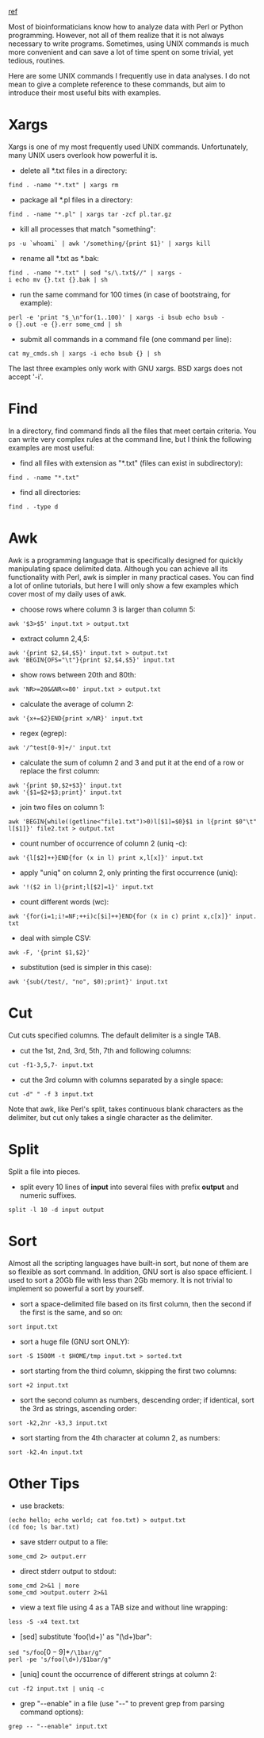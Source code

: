 [http://www.sanger.ac.uk/Users/lh3/biounix.shtml ref]

Most of bioinformaticians know how to analyze data with Perl or Python programming. However, not all of them realize that it is not always necessary to write programs. Sometimes, using UNIX commands is much more convenient and can save a lot of time spent on some trivial, yet tedious, routines.

Here are some UNIX commands I frequently use in data analyses. I do not mean to give a complete reference to these commands, but aim to introduce their most useful bits with examples.

= Xargs =
Xargs is one of my most frequently used UNIX commands. Unfortunately, many UNIX users overlook how powerful it is.

*delete all *.txt files in a directory:
 find . -name "*.txt" | xargs rm
*package all *.pl files in a directory:
 find . -name "*.pl" | xargs tar -zcf pl.tar.gz
*kill all processes that match "something":
 ps -u `whoami` | awk '/something/{print $1}' | xargs kill
*rename all *.txt as *.bak:
 find . -name "*.txt" | sed "s/\.txt$//" | xargs -i echo mv {}.txt {}.bak | sh
*run the same command for 100 times (in case of bootstraing, for example):
 perl -e 'print "$_\n"for(1..100)' | xargs -i bsub echo bsub -o {}.out -e {}.err some_cmd | sh
*submit all commands in a command file (one command per line):
 cat my_cmds.sh | xargs -i echo bsub {} | sh
The last three examples only work with GNU xargs. BSD xargs does not accept '-i'.

= Find =
In a directory, find command finds all the files that meet certain criteria. You can write very complex rules at the command line, but I think the following examples are most useful:

*find all files with extension as "*.txt" (files can exist in subdirectory):
 find . -name "*.txt"
*find all directories:
 find . -type d

= Awk =
Awk is a programming language that is specifically designed for quickly manipulating space delimited data. Although you can achieve all its functionality with Perl, awk is simpler in many practical cases. You can find a lot of online tutorials, but here I will only show a few examples which cover most of my daily uses of awk.

*choose rows where column 3 is larger than column 5:
 awk '$3>$5' input.txt > output.txt
*extract column 2,4,5:
 awk '{print $2,$4,$5}' input.txt > output.txt
 awk 'BEGIN{OFS="\t"}{print $2,$4,$5}' input.txt
*show rows between 20th and 80th:
 awk 'NR>=20&&NR<=80' input.txt > output.txt
*calculate the average of column 2:
 awk '{x+=$2}END{print x/NR}' input.txt
*regex (egrep):
 awk '/^test[0-9]+/' input.txt
*calculate the sum of column 2 and 3 and put it at the end of a row or replace the first column:
 awk '{print $0,$2+$3}' input.txt
 awk '{$1=$2+$3;print}' input.txt
*join two files on column 1:
 awk 'BEGIN{while((getline<"file1.txt")>0)l[$1]=$0}$1 in l{print $0"\t"l[$1]}' file2.txt > output.txt
*count number of occurrence of column 2 (uniq -c):
 awk '{l[$2]++}END{for (x in l) print x,l[x]}' input.txt
*apply "uniq" on column 2, only printing the first occurrence (uniq):
 awk '!($2 in l){print;l[$2]=1}' input.txt
*count different words (wc):
 awk '{for(i=1;i!=NF;++i)c[$i]++}END{for (x in c) print x,c[x]}' input.txt
*deal with simple CSV:
 awk -F, '{print $1,$2}'
*substitution (sed is simpler in this case):
 awk '{sub(/test/, "no", $0);print}' input.txt

= Cut =
Cut cuts specified columns. The default delimiter is a single TAB.

*cut the 1st, 2nd, 3rd, 5th, 7th and following columns:
 cut -f1-3,5,7- input.txt
*cut the 3rd column with columns separated by a single space:
 cut -d" " -f 3 input.txt
Note that awk, like Perl's split, takes continuous blank characters as the delimiter, but cut only takes a single character as the delimiter.

= Split =
Split a file into pieces.

* split every 10 lines of '''input''' into several files with prefix '''output''' and numeric suffixes.
 split -l 10 -d input output

= Sort =
Almost all the scripting languages have built-in sort, but none of them are so flexible as sort command. In addition, GNU sort is also space efficient. I used to sort a 20Gb file with less than 2Gb memory. It is not trivial to implement so powerful a sort by yourself.

*sort a space-delimited file based on its first column, then the second if the first is the same, and so on:
 sort input.txt
*sort a huge file (GNU sort ONLY):
 sort -S 1500M -t $HOME/tmp input.txt > sorted.txt
*sort starting from the third column, skipping the first two columns:
 sort +2 input.txt
*sort the second column as numbers, descending order; if identical, sort the 3rd as strings, ascending order:
 sort -k2,2nr -k3,3 input.txt
*sort starting from the 4th character at column 2, as numbers:
 sort -k2.4n input.txt

= Other Tips =
*use brackets:
 (echo hello; echo world; cat foo.txt) > output.txt
 (cd foo; ls bar.txt)
*save stderr output to a file:
 some_cmd 2> output.err
*direct stderr output to stdout:
 some_cmd 2>&1 | more
 some_cmd >output.outerr 2>&1
*view a text file using 4 as a TAB size and without line wrapping:
 less -S -x4 text.txt
*[sed] substitute 'foo(\d+)' as "(\d+)bar":
 sed "s/foo\([0-9]*\)/\1bar/g"
 perl -pe 's/foo(\d+)/$1bar/g"
*[uniq] count the occurrence of different strings at column 2:
 cut -f2 input.txt | uniq -c
*grep "--enable" in a file (use "--" to prevent grep from parsing command options):
 grep -- "--enable" input.txt